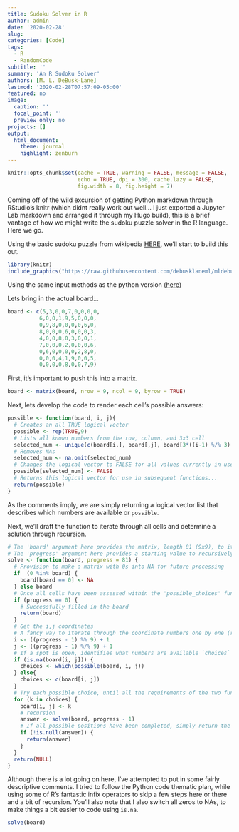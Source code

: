 ```yaml
---
title: Sudoku Solver in R
author: admin
date: '2020-02-28'
slug:  
categories: [Code]
tags:
  - R
  - RandomCode
subtitle: ''
summary: 'An R Sudoku Solver'
authors: [M. L. DeBusk-Lane]
lastmod: '2020-02-28T07:57:09-05:00'
featured: no
image:
  caption: ''
  focal_point: ''
  preview_only: no
projects: []
output: 
  html_document:
    theme: journal
    highlight: zenburn
---
```

```r
knitr::opts_chunk$set(cache = TRUE, warning = FALSE, message = FALSE, 
                      echo = TRUE, dpi = 300, cache.lazy = FALSE,
                      fig.width = 8, fig.height = 7)
```

Coming off of the wild excursion of getting Python markdown through RStudio's knitr (which didnt really work out well... I just exported a Jupyter Lab markdown and arranged it through my Hugo build), this is a brief vantage of how we might write the sudoku puzzle solver in the R language. Here we go. 

Using the basic sudoku puzzle from wikipedia [HERE](https://en.wikipedia.org/wiki/Sudoku), we'll start to build this out. 

```r
library(knitr)
include_graphics("https://raw.githubusercontent.com/debusklaneml/mldebusklane.com/master/content/post/Random_Code/sudoku.png") 
```

Using the same input methods as the python version ([here](https://www.mldebusklane.com/post/random_code/sudoku/))

Lets bring in the actual board...
```r
board <- c(5,3,0,0,7,0,0,0,0,
          6,0,0,1,9,5,0,0,0,
          0,9,8,0,0,0,0,6,0,
          8,0,0,0,6,0,0,0,3,
          4,0,0,8,0,3,0,0,1,
          7,0,0,0,2,0,0,0,6,
          0,6,0,0,0,0,2,8,0,
          0,0,0,4,1,9,0,0,5,
          0,0,0,0,8,0,0,7,9)
```

First, it's important to push this into a matrix. 

```r
board <- matrix(board, nrow = 9, ncol = 9, byrow = TRUE) 
```

Next, lets develop the code to render each cell's possible answers: 

```r
possible <- function(board, i, j){
  # Creates an all TRUE logical vector
  possible <- rep(TRUE,9)
  # Lists all known numbers from the row, column, and 3x3 cell
  selected_num <- unique(c(board[i,], board[,j], board[3*((i-1) %/% 3) + 1:3, 3*((j-1) %/% 3) + 1:3]))
  # Removes NAs
  selected_num <- na.omit(selected_num)
  # Changes the logical vector to FALSE for all values currently in use for the row, column, and 3x3 cell
  possible[selected_num] <- FALSE
  # Returns this logical vector for use in subsequent functions...
  return(possible)
}
```

As the comments imply, we are simply returning a logical vector list that describes which numbers are available or `possible`. 

Next, we'll draft the function to iterate through all cells and determine a solution through recursion. 

```r
# The 'board' argument here provides the matrix, length 81 (9x9), to iterate through. 
# The 'progress' argument here provides a starting value to recursively iterate through. 
solve <- function(board, progress = 81) {
  # Provision to make a matrix with 0s into NA for future processing
  if  (0 %in% board) {
    board[board == 0] <- NA
  } else board
  # Once all cells have been assessed within the 'possible_choices' function, it stops the recursion. 
  if (progress == 0) {
    # Successfully filled in the board
    return(board)
  }
  # Get the i,j coordinates
  # A fancy way to iterate through the coordinate numbers one by one (right to left, bottom to top)
  i <- ((progress - 1) %% 9) + 1 
  j <- ((progress - 1) %/% 9) + 1 
  # If a spot is open, identifies what numbers are available `choices`
  if (is.na(board[i, j])) {
    choices <- which(possible(board, i, j))
  } else{
    choices <- c(board[i, j])
  }
  # Try each possible choice, until all the requirements of the two functions are satisfied. 
  for (k in choices) {
    board[i, j] <- k
    # recursion
    answer <- solve(board, progress - 1)
    # If all possible positions have been completed, simply return the answer. 
    if (!is.null(answer)) {
      return(answer)
    }
  }
  return(NULL)
}
```

Although there is a lot going on here, I've attempted to put in some fairly descriptive comments. I tried to follow the Python code thematic plan, while using some of R's fantastic infix operators to skip a few steps here or there and a bit of recursion. You'll also note that I also switch all zeros to NAs, to make things a bit easier to code using `is.na`.

```r
solve(board)
```

